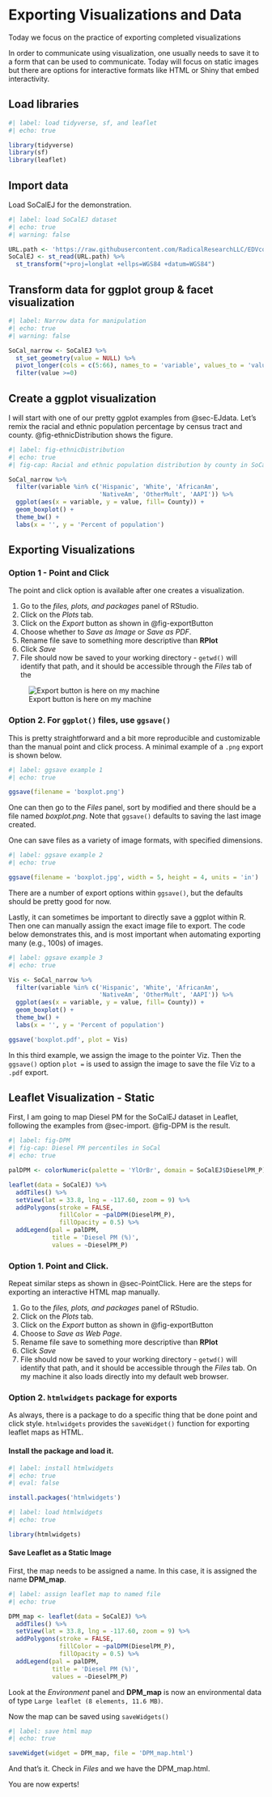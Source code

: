 
# Exporting Visualizations and Data {#sec-export}

::: {.callout-note appearance="simple"}
Today we focus on the practice of exporting completed visualizations  
:::

In order to communicate using visualization, one usually needs to save it to a form that can be used to communicate. Today will focus on static images but there
are options for interactive formats like HTML or Shiny that embed interactivity.

## Load libraries

```r
#| label: load tidyverse, sf, and leaflet
#| echo: true

library(tidyverse)
library(sf)
library(leaflet)

```

## Import data

Load SoCalEJ for the demonstration. 

```r
#| label: load SoCalEJ dataset
#| echo: true
#| warning: false

URL.path <- 'https://raw.githubusercontent.com/RadicalResearchLLC/EDVcourse/main/CalEJ4/CalEJ.geoJSON'
SoCalEJ <- st_read(URL.path) %>% 
  st_transform("+proj=longlat +ellps=WGS84 +datum=WGS84")

```

## Transform data for ggplot group & facet visualization

```r
#| label: Narrow data for manipulation
#| echo: true
#| warning: false

SoCal_narrow <- SoCalEJ %>% 
  st_set_geometry(value = NULL) %>% 
  pivot_longer(cols = c(5:66), names_to = 'variable', values_to = 'value') %>% 
  filter(value >=0)

```

## Create a ggplot visualization

I will start with one of our pretty ggplot examples from @sec-EJdata. Let's remix the racial and ethnic population percentage by census tract and county. @fig-ethnicDistribution shows the figure. 

```r
#| label: fig-ethnicDistribution
#| echo: true
#| fig-cap: Racial and ethnic population distribution by county in SoCal census tracts.

SoCal_narrow %>% 
  filter(variable %in% c('Hispanic', 'White', 'AfricanAm',
                         'NativeAm', 'OtherMult', 'AAPI')) %>% 
  ggplot(aes(x = variable, y = value, fill= County)) +
  geom_boxplot() +
  theme_bw() + 
  labs(x = '', y = 'Percent of population')
```

## Exporting Visualizations

### Option 1 - Point and Click{#sec-PointClick}

The point and click option is available after one creates a visualization.

1. Go to the _files, plots, and packages_ panel of RStudio.
2. Click on the _Plots_ tab.
3. Click on the _Export_ button as shown in @fig-exportButton
4. Choose whether to _Save as Image_ or _Save as PDF_.  
5. Rename file save to something more descriptive than **RPlot**
6. Click _Save_
7. File should now be saved to your working directory - `getwd()` will identify that path, and it should be accessible through the _Files_ tab of the 

![Export button is here on my machine](images/export_button.png){#fig-exportButton}

### Option 2. For `ggplot()` files, use `ggsave()`

This is pretty straightforward and a bit more reproducible and customizable than the manual point and click process. A minimal example of a `.png` export is shown below.

```r
#| label: ggsave example 1
#| echo: true

ggsave(filename = 'boxplot.png')
```
One can then go to the _Files_ panel, sort by modified and there should be a file named _boxplot.png_.  Note that `ggsave()` defaults to saving the last image created.

One can save files as a variety of image formats, with specified dimensions. 

```r
#| label: ggsave example 2
#| echo: true

ggsave(filename = 'boxplot.jpg', width = 5, height = 4, units = 'in')

```

There are a number of export options within `ggsave()`, but the defaults should be pretty good for now. 

Lastly, it can sometimes be important to directly save a ggplot within R. Then one can manually assign the exact image file to export.  The code below demonstrates this, and is most important when automating exporting many (e.g., 100s) of images.

```r
#| label: ggsave example 3
#| echo: true

Vis <- SoCal_narrow %>% 
  filter(variable %in% c('Hispanic', 'White', 'AfricanAm',
                         'NativeAm', 'OtherMult', 'AAPI')) %>% 
  ggplot(aes(x = variable, y = value, fill= County)) +
  geom_boxplot() +
  theme_bw() + 
  labs(x = '', y = 'Percent of population')

ggsave('boxplot.pdf', plot = Vis)

```

In this third example, we assign the image to the pointer Viz.  Then the `ggsave()` option `plot = ` is used to assign the image to save the file Viz to a `.pdf` export.  

## Leaflet Visualization - Static

First, I am going to map Diesel PM for the SoCalEJ dataset in Leaflet, following the examples from @sec-import. @fig-DPM is the result.

```r
#| label: fig-DPM
#| fig-cap: Diesel PM percentiles in SoCal
#| echo: true

palDPM <- colorNumeric(palette = 'YlOrBr', domain = SoCalEJ$DieselPM_P)

leaflet(data = SoCalEJ) %>% 
  addTiles() %>% 
  setView(lat = 33.8, lng = -117.60, zoom = 9) %>% 
  addPolygons(stroke = FALSE,
              fillColor = ~palDPM(DieselPM_P),
              fillOpacity = 0.5) %>% 
  addLegend(pal = palDPM, 
            title = 'Diesel PM (%)', 
            values = ~DieselPM_P)

```

### Option 1. Point and Click.

Repeat similar steps as shown in @sec-PointClick.  Here are the steps for exporting an interactive HTML map manually.

1. Go to the _files, plots, and packages_ panel of RStudio.
2. Click on the _Plots_ tab.
3. Click on the _Export_ button as shown in @fig-exportButton
4. Choose to _Save as Web Page_.  
5. Rename file save to something more descriptive than **RPlot**
6. Click _Save_
7. File should now be saved to your working directory - `getwd()` will identify that path, and it should be accessible through the _Files_ tab. On my machine it also loads directly into  my default web browser.

### Option 2. `htmlwidgets` package for exports

As always, there is a package to do a specific thing that be done point and click style. `htmlwidgets` provides the `saveWidget()` function for exporting leaflet maps as HTML.

#### Install the package and load it.

```r
#| label: install htmlwidgets
#| echo: true
#| eval: false

install.packages('htmlwidgets')
```

```r
#| label: load htmlwidgets
#| echo: true

library(htmlwidgets)
```

#### Save Leaflet as a Static Image 

First, the map needs to be assigned a name.  In this case, it is assigned the name **DPM_map**.  

```r
#| label: assign leaflet map to named file
#| echo: true

DPM_map <- leaflet(data = SoCalEJ) %>% 
  addTiles() %>% 
  setView(lat = 33.8, lng = -117.60, zoom = 9) %>% 
  addPolygons(stroke = FALSE,
              fillColor = ~palDPM(DieselPM_P),
              fillOpacity = 0.5) %>% 
  addLegend(pal = palDPM, 
            title = 'Diesel PM (%)', 
            values = ~DieselPM_P)

```

Look at the _Environment_ panel and **DPM_map** is now an environmental data of type `Large leaflet (8 elements, 11.6 MB)`. 

Now the map can be saved using `saveWidgets()`

```r
#| label: save html map
#| echo: true

saveWidget(widget = DPM_map, file = 'DPM_map.html')
```

And that's it. Check in _Files_ and we have the DPM_map.html. 

You are now experts!  